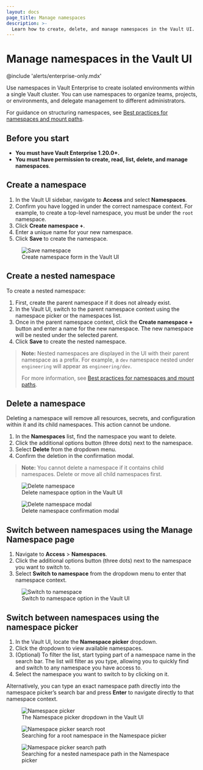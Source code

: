 ```yaml
---
layout: docs
page_title: Manage namespaces
description: >-
  Learn how to create, delete, and manage namespaces in the Vault UI.
---
```


# Manage namespaces in the Vault UI

@include 'alerts/enterprise-only.mdx'

Use namespaces in Vault Enterprise to create isolated environments within a
single Vault cluster. You can use namespaces to organize teams, projects, or
environments, and delegate management to different administrators.

<Tip title="Best practices for namespaces">

For guidance on structuring namespaces, see [Best practices for namespaces and mount paths](/vault/docs/enterprise/namespaces/namespace-structure).

</Tip>

## Before you start

- **You must have Vault Enterprise 1.20.0+.**
- **You must have permission to create, read, list, delete, and manage namespaces**.

## Create a namespace

1. In the Vault UI sidebar, navigate to **Access** and select **Namespaces**.
1. Confirm you have logged in under the correct namespace context. For example,
   to create a top-level namespace, you must be under the `root` namespace.
1. Click **Create namespace +**.
1. Enter a unique name for your new namespace.
1. Click **Save** to create the namespace.
<figure>
  <img src="/img/save-namespace.png" alt="Save namespace" />
  <figcaption>Create namespace form in the Vault UI</figcaption>
</figure>

## Create a nested namespace

To create a nested namespace:

1. First, create the parent namespace if it does not already exist.
2. In the Vault UI, switch to the parent namespace context using the namespace picker or the namespaces list.
3. Once in the parent namespace context, click the **Create namespace +** button and enter a name for the new namespace. The new namespace will be nested under the selected parent.
4. Click **Save** to create the nested namespace.

> **Note:** Nested namespaces are displayed in the UI with their parent namespace as a prefix. For example, a `dev` namespace nested under `engineering` will appear as `engineering/dev`.
>
> For more information, see [Best practices for namespaces and mount paths](/vault/docs/enterprise/namespaces/namespace-structure).

## Delete a namespace

<Warning title="Namespace deletion is permanent">
  Deleting a namespace will remove all resources, secrets, and configuration within it and its child namespaces. This action cannot be undone.
</Warning>

1. In the **Namespaces** list, find the namespace you want to delete.
2. Click the additional options button (three dots) next to the namespace.
3. Select **Delete** from the dropdown menu.
4. Confirm the deletion in the confirmation modal.

> **Note:** You cannot delete a namespace if it contains child namespaces. Delete or move all child namespaces first.

<figure>
  <img src="/img/delete-namespace.png" alt="Delete namespace" />
  <figcaption>Delete namespace option in the Vault UI</figcaption>
</figure>
<figure>
  <img src="/img/delete-namespace-modal.png" alt="Delete namespace modal" />
  <figcaption>Delete namespace confirmation modal</figcaption>
</figure>

## Switch between namespaces using the Manage Namespace page

1. Navigate to **Access** > **Namespaces**.
2. Click the additional options button (three dots) next to the namespace you want to switch to.
3. Select **Switch to namespace** from the dropdown menu to enter that namespace context.

<figure>
  <img src="/img/switch-to-namespace.png" alt="Switch to namespace" />
  <figcaption>Switch to namespace option in the Vault UI</figcaption>
</figure>

## Switch between namespaces using the namespace picker

1. In the Vault UI, locate the **Namespace picker** dropdown.
2. Click the dropdown to view available namespaces.
3. (Optional) To filter the list, start typing part of a namespace name in the search bar. The list will filter as you type, allowing you to quickly find and switch to any namespace you have access to.
4. Select the namespace you want to switch to by clicking on it.

Alternatively, you can type an exact namespace path directly into the namespace picker’s search bar and press **Enter** to navigate directly to that namespace context.

<figure>
  <img src="/img/namespace-picker.png" alt="Namespace picker" />
  <figcaption>The Namespace picker dropdown in the Vault UI</figcaption>
</figure>
<figure>
  <img src="/img/namespace-picker-root-search.png" alt="Namespace picker search root" />
  <figcaption>Searching for a root namespace in the Namespace picker</figcaption>
</figure>
<figure>
  <img src="/img/namespace-picker-path-search.png" alt="Namespace picker search path" />
  <figcaption>Searching for a nested namespace path in the Namespace picker</figcaption>
</figure>